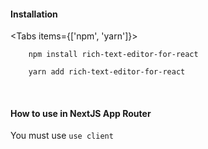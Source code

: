  
#### Installation




<Tabs items={['npm', 'yarn']}>


  <Tab>

   ```shell copy
       npm install rich-text-editor-for-react
   ```
  </Tab>



  <Tab>

   ```shell copy
       yarn add rich-text-editor-for-react
   ```

  </Tab>


</Tabs>



&nbsp;

#### How to use in NextJS App Router


You must use `use client`
